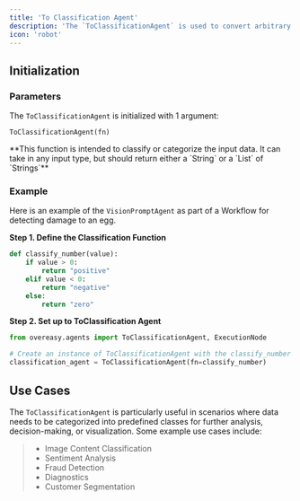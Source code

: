 ```yaml
---
title: 'To Classification Agent'
description: 'The `ToClassificationAgent` is used to convert arbitrary data into a standardized classification format.'
icon: 'robot'
---
```



## Initialization
### Parameters

The `ToClassificationAgent` is initialized with 1 argument: 

```
ToClassificationAgent(fn)
```

<ResponseField name="fn" type="Union[Callable[[Any], str], Callable[[Any], List[str]]]" required>
**This function is intended to classify or categorize the input data. It can take in any input type, but should return either a `String` or a `List` of `Strings`**

</ResponseField>

### Example
Here is an example of the `VisionPromptAgent` as part of a Workflow for detecting damage to an egg.

**Step 1. Define the Classification Function**

```python example.py
def classify_number(value):
    if value > 0:
        return "positive"
    elif value < 0:
        return "negative"
    else:
        return "zero"
```

**Step 2. Set up to ToClassification Agent**

```python example.py
from overeasy.agents import ToClassificationAgent, ExecutionNode

# Create an instance of ToClassificationAgent with the classify_number function
classification_agent = ToClassificationAgent(fn=classify_number)
```

## Use Cases
The `ToClassificationAgent` is particularly useful in scenarios where data needs to be categorized into predefined classes for further analysis, decision-making, or visualization. Some example use cases include:

> - Image Content Classification
> - Sentiment Analysis
> - Fraud Detection
> - Diagnostics
> - Customer Segmentation